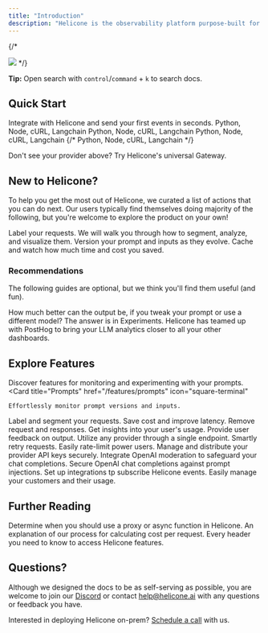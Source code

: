 ```yaml
---
title: "Introduction"
description: "Helicone is the observability platform purpose-built for LLM developers."
---
```

{/* 
<Frame type="glass">
  <img src="/images/helicone-og.webp"/>
</Frame> */}

<Note>**Tip:** Open search with `control`/`command` + `k` to search docs. </Note>


## Quick Start

Integrate with Helicone and send your first events in seconds. 
<CardGroup cols={3}>
  <Card title="OpenAI" href="/getting-started/integration-method/openai-proxy">
    Python, Node, cURL, Langchain
  </Card>
  <Card title="Azure" href="/getting-started/integration-method/azure">
    Python, Node, cURL, Langchain
  </Card>
  <Card title="Anthropic" href="/getting-started/integration-method/anthropic">
    Python, Node, cURL, Langchain
  </Card>
  {/* <Card title="Gemini" href="/getting-started/integration-method/gemini">
    Python, Node, cURL, Langchain
  </Card> */}
  <Card title="Anyscale" href="/getting-started/integration-method/anyscale">

  </Card>
  <Card title="Together AI" href="/getting-started/integration-method/together">

  </Card>
   <Card title="OpenRouter" href="/getting-started/integration-method/openrouter">

  </Card>
     <Card title="LiteLLM" href="/getting-started/integration-method/litellm">
  </Card>
  <Card title="Gateway" href="/getting-started/integration-method/gateway" icon="flag">
    Don't see your provider above? Try Helicone's universal Gateway. 
  </Card>
</CardGroup>


## New to Helicone? 

To help you get the most out of Helicone, we curated a list of actions that you can do next. Our users typically find themselves doing majority of the following, but you're welcome to explore the product on your own!


<CardGroup cols={1}>
  <Card title="Add a custom property" href="features/advanced-usage/custom-properties" icon="square-1">
    Label your requests. We will walk you through how to segment, analyze, and visualize them.
  </Card>
  <Card title="Create your first prompt" href="/features/prompts" icon="square-2">
    Version your prompt and inputs as they evolve. 
  </Card>
  <Card title="Cache responses" href="/helicone-headers/header-directory" icon="square-3">
    Cache and watch how much time and cost you saved. 
  </Card>
</CardGroup>

### Recommendations
The following guides are optional, but we think you'll find them useful (and fun). 

<CardGroup cols={2}>
  <Card title="Run an experiment" href="use-cases/experiments" icon="star-christmas">
    How much better can the output be, if you tweak your prompt or use a different model? The answer is in Experiments.  
  </Card>
  <Card title="Bring it to PostHog" href="getting-started/integration-method/posthog" icon="star-christmas">
    Helicone has teamed up with PostHog to bring your LLM analytics closer to all your other dashboards.
  </Card>
</CardGroup>

## Explore Features

Discover features for monitoring and experimenting with your prompts. 
<CardGroup cols={3}>
  <Card
    title="Prompts"
    href="/features/prompts"
    icon="square-terminal"
  >
    Effortlessly monitor prompt versions and inputs. 
  </Card>
  <Card
    title="Custom Properties"
    href="/features/advanced-usage/custom-properties"
    icon="tag"
  >
    Label and segment your requests. 
  </Card>
  <Card 
    title="Caching" 
    href="/features/advanced-usage/caching"
    icon="database"
  >
    Save cost and improve latency. 
  </Card>
  <Card 
    title="Omit Logs" 
    href="/features/advanced-usage/omit-logs"
    icon="square-minus"
  >
    Remove request and responses. 
  </Card>
  <Card 
    title="User Metrics" 
    href="/features/advanced-usage/user-metrics"
    icon="chart-user"
  >
    Get insights into your user's usage. 
  </Card>
  <Card 
    title="Feedback" 
    href="/features/advanced-usage/feedback"
    icon="thumbs-up"
  >
    Provide user feedback on output. 
  </Card>
  <Card 
    title="Gateway Fallback (Beta)" 
    href="/getting-started/integration-method/gateway-fallbacks"
    icon="diagram-next"
  >
    Utilize any provider through a single endpoint.
  </Card>
  <Card 
    title="Retries" 
    href="/features/advanced-usage/retries"
    icon="repeat"
  >
    Smartly retry requests. 
  </Card>
  <Card
    title="Rate Limiting"
    href="/features/advanced-usage/custom-rate-limits"
    icon="user-minus"
  >
    Easily rate-limit power users. 
  </Card>
  <Card 
    title="Key Vault" 
    href="/features/advanced-usage/vault"
    icon="key"
  >
    Manage and distribute your provider API keys securely.
  </Card>
  <Card 
    title="Moderation Integration" 
    href="/features/advanced-usage/moderations"
    icon="eye"
  >
    Integrate OpenAI moderation to safeguard your chat completions.
  </Card>
  <Card 
    title="LLM Security" 
    href="/features/advanced-usage/llm-security"
    icon="shield-check"
  >
    Secure OpenAI chat completions against prompt injections.

  </Card>
    <Card 
    title="Webhooks" 
    href="/features/Webhooks"
    icon="webhook"
  >
    Set up integrations tp subscribe Helicone events. 
  </Card>
  <Card 
    title="Customer Portal" 
    href="/features/customer_portal/intro"
    icon="chart-tree-map"
  >
    Easily manage your customers and their usage.
  </Card>


</CardGroup>


## Further Reading

<CardGroup cols={3}>
  <Card title="Proxy or Async?" href="/getting-started/proxy-vs-async">
    Determine when you should use a proxy or async function in Helicone.
  </Card>
  <Card title="How We Calculate Costs" href="/faq/how-we-calculate-cost">
    An explanation of our process for calculating cost per request. 
  </Card>
  <Card title="Understanding Helicone Headers" href="/helicone-headers/header-directory">
    Every header you need to know to access Helicone features.
  </Card>
</CardGroup>


## Questions? 
<Check>Although we designed the docs to be as self-serving as possible, you are welcome to join our [Discord](https://discord.com/invite/HwUbV3Q8qz) or contact [help@helicone.ai](help@helicone.ai) with any questions or feedback you have. </Check>

Interested in deploying Helicone on-prem? [Schedule a call](https://www.helicone.ai/contact) with us.  